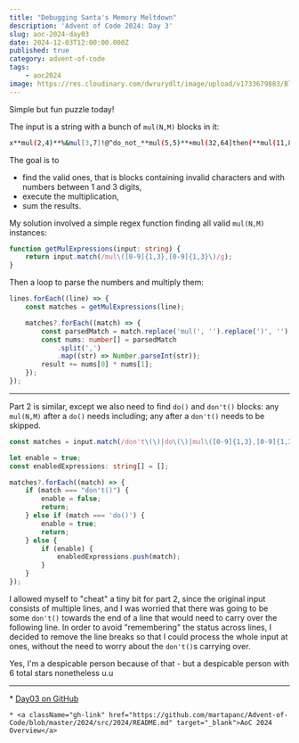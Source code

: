 ```yaml
---
title: "Debugging Santa's Memory Meltdown"
description: 'Advent of Code 2024: Day 3'
slug: aoc-2024-day03
date: 2024-12-03T12:00:00.000Z
published: true
category: advent-of-code
tags:
    - aoc2024
image: https://res.cloudinary.com/dwrurydlt/image/upload/v1733679883/Blog/2024-day-3_ejenym.webp
---
```


Simple but fun puzzle today!

The input is a string with a bunch of `mul(N,M)` blocks in it:

```bash
x**mul(2,4)**%&mul[3,7]!@^do_not_**mul(5,5)**+mul(32,64]then(**mul(11,8)****mul(8,5)**)
```

The goal is to

- find the valid ones, that is blocks containing invalid characters and with numbers between 1 and 3 digits,
- execute the multiplication,
- sum the results.

My solution involved a simple regex function finding all valid `mul(N,M)` instances:

```ts
function getMulExpressions(input: string) {
    return input.match(/mul\([0-9]{1,3},[0-9]{1,3}\)/g);
}
```

Then a loop to parse the numbers and multiply them:

```ts
lines.forEach((line) => {
    const matches = getMulExpressions(line);

    matches?.forEach((match) => {
        const parsedMatch = match.replace('mul(', '').replace(')', '');
        const nums: number[] = parsedMatch
            .split(',')
            .map((str) => Number.parseInt(str));
        result += nums[0] * nums[1];
    });
});
```

---

Part 2 is similar, except we also need to find `do()` and `don't()` blocks: any `mul(N,M)` after a `do()` needs including; any after a `don't()` needs to be skipped.

```ts
const matches = input.match(/don't\(\)|do\(\)|mul\([0-9]{1,3},[0-9]{1,3}\)/g);

let enable = true;
const enabledExpressions: string[] = [];

matches?.forEach((match) => {
    if (match === "don't()") {
        enable = false;
        return;
    } else if (match === 'do()') {
        enable = true;
        return;
    } else {
        if (enable) {
            enabledExpressions.push(match);
        }
    }
});
```

I allowed myself to "cheat" a tiny bit for part 2, since the original input consists of multiple lines, and I was worried that there was going to be some `don't()` towards the end of a line that would need to carry over the following line. In order to avoid "remembering" the status across lines, I decided to remove the line breaks so that I could process the whole input at ones, without the need to worry about the `don't()`s carrying over.

Yes, I'm a despicable person because of that - but a despicable person with 6 total stars nonetheless u.u

---

<div className="flex flex-col gap-2">
    * <a className="gh-link" href="https://github.com/martapanc/Advent-of-Code/blob/master/2024/src/2024/day03/day03.ts" target="_blank">Day03 on GitHub</a>

    * <a className="gh-link" href="https://github.com/martapanc/Advent-of-Code/blob/master/2024/src/2024/README.md" target="_blank">AoC 2024 Overview</a>

</div>
